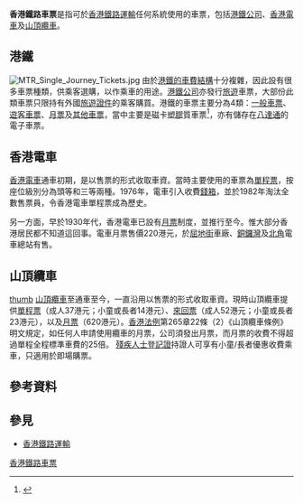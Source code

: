 {{otheruses|subject=[[香港鐵路運輸|香港鐵路運輸]]各個系統的車票|other=[[港鐵公司|港鐵公司]]發行的車票|港鐵車票}}
'''香港鐵路車票'''是指可於[[香港鐵路運輸|香港鐵路運輸]]任何系統使用的車票，包括[[港鐵公司|港鐵公司]]、[[香港電車|香港電車]]及[[山頂纜車|山頂纜車]]。

==港鐵==
[[File:MTR_Single_Journey_Tickets.jpg|thumb]]
{{main|港鐵車票}}
由於[[港鐵#收費|港鐵的車費結構]]十分複雜，因此設有很多車票種類，供乘客選購，以作乘車的用途。[[港鐵公司|港鐵公司]]亦發行[[旅遊|旅遊]]車票，大部份此類車票只限持有外國[[護照|旅遊證件]]的乘客購買。港鐵的車票主要分為4類：[[港鐵車票#一般車票|一般車票]]、[[港鐵車票#遊客車票|遊客車票]]、[[港鐵車票#月票|月票]]及[[港鐵車票#其他車票|其他車票]]，當中主要是磁卡[[塑膠|塑膠]]質車票<ref>{{Cite web |url=http://www.youtube.com/watch?v=c9RBwkzZ5Mg |title=RTHK-香港故事(第19輯)10完-網路年代-2012-4-23  |accessdate=2013-01-03 |archive-date=2014-01-24 |archive-url=https://web.archive.org/web/20140124181856/http://www.youtube.com/watch?v=c9RBwkzZ5Mg |dead-url=no }}</ref>，亦有儲存在[[八達通|八達通]]的電子車票。

==香港電車==

[[香港電車|香港電車]]通車初期，是以售票的形式收取車資。當時主要使用的車票為[[香港電車單程票|單程票]]，按座位級別分為頭等和三等兩種。1976年，電車引入收費[[錢箱|錢箱]]，並於1982年淘汰全數售票員，令香港電車單程票成為歷史。

另一方面，早於1930年代，香港電車已設有[[香港電車月票|月票]]制度，並推行至今。惟大部分香港居民都不知道這回事。電車月票售價220港元，於[[屈地街|屈地街]]車廠、[[銅鑼灣|銅鑼灣]]及[[北角|北角]]電車總站有售。

==山頂纜車==
[[檔案:30_cents_ticket_-_120th_anniversary_of_Peak_Tram_-_SN201688.JPG|thumb]]
[[山頂纜車|山頂纜車]]至通車至今，一直沿用以售票的形式收取車資。現時山頂纜車提供[[山頂纜車單程票|單程票]]（成人37港元；小童或長者14港元）、[[山頂纜車來回票|來回票]]（成人52港元；小童或長者23港元），以及[[山頂纜車月票|月票]]（620港元）。[[香港法例|香港法例]]第265章22條（2）《山頂纜車條例》明文規定，如任何人申請使用纜車的月票，公司須發出月票，而月票的收費不得超過單程全程標準車費的25倍。
[[殘疾人士登記證|殘疾人士登記證]]持證人可享有小童/長者優惠收費乘車，只適用於即場購票。

==參考資料==
{{reflist}}

==參見==
*[[香港鐵路運輸|香港鐵路運輸]]

{{香港鐵路車票}}

[[Category:香港鐵路車票|]]